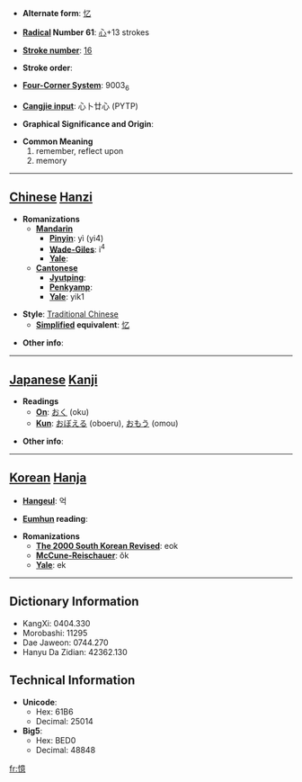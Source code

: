 * '''Alternate form''': [[忆]]

* '''[[Wiktionary:Chinese radical index| Radical]] Number 61''': [[Wiktionary:Chinese radical index 心|心]]+13 strokes

* '''[[Wiktionary:Chinese total strokes index|Stroke number]]''': [[Wiktionary:Chinese total strokes index 16|16]]

* '''Stroke order''': 

* '''[[Wiktionary:Chinese four corner index|Four-Corner System]]''': 9003<sub>6</sub>

* '''[[Wiktionary:Chinese Cangjie index|Cangjie input]]''': 心卜廿心 (PYTP)

* '''Graphical Significance and Origin''': 

* '''Common Meaning'''
*#remember, reflect upon
*# memory


----

== [[Chinese]] [[Hanzi]] ==

* '''Romanizations'''
** '''[[Mandarin]]'''
*** '''[[Pinyin]]''': yì (yi4)
*** '''[[Wade-Giles]]''': i<sup>4</sup>
*** '''[[Yale]]''': 
** '''[[Cantonese]]'''
*** '''[[Jyutping]]''':
*** '''[[Penkyamp]]''': 
*** '''[[Yale]]''': yik1

* '''Style''': [[Traditional Chinese]] 
** '''[[Simplified Chinese|Simplified]] equivalent''': [[忆]]

* '''Other info''': 

----

== [[Japanese]] [[Kanji]] ==

* '''Readings'''
** '''[[On]]''': [[おく]] (oku)
** '''[[Kun]]''': [[おぼえる]] (oboeru), [[おもう]] (omou)

* '''Other info''':  

----

== [[Korean]] [[Hanja]] ==

* '''[[Hangeul]]''': 억

* '''[[Eumhun]] reading''': 

* '''Romanizations'''
** '''[[The 2000 South Korean Revised Romanization|The 2000 South Korean Revised]]''': eok
** '''[[McCune-Reischauer]]''': ŏk
** '''[[Yale]]''': ek

----

== Dictionary Information ==

* KangXi: 0404.330
* Morobashi: 11295
* Dae Jaweon: 0744.270
* Hanyu Da Zidian: 42362.130

== Technical Information ==

* '''Unicode''':
** Hex: 61B6
** Decimal: 25014
* '''Big5''':
** Hex: BED0
** Decimal: 48848

[[fr:憶]]